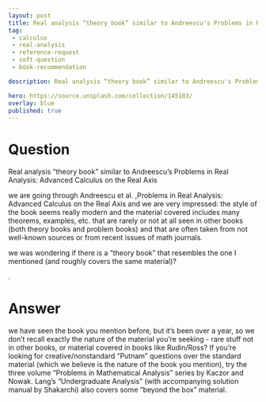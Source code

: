 ---
layout: post
title: Real analysis “theory book” similar to Andreescu's Problems in Real Analysis Advanced Calculus on the Real Axis
tag:
 - calculus
 - real-analysis
 - reference-request
 - soft-question
 - book-recommendation

description: Real analysis “theory book” similar to Andreescu's Problems in Real Analysis Advanced Calculus on the Real Axis

hero: https://source.unsplash.com/collection/145103/
overlay: blue 
published: true
---

# Question 

Real analysis “theory book” similar to Andreescu's Problems in Real Analysis: Advanced Calculus on the Real Axis

<!--break-->


we are  going through Andreescu et al.
,Problems in Real Analysis: Advanced Calculus on the Real Axis and we are  very impressed: the style of the book seems really modern and the material covered includes many theorems, examples, etc.
 that are rarely or not at all seen in other books (both theory books and problem books) and that are often taken from not well-known sources or from recent issues of math journals.
 

we was wondering if there is a "theory book" that resembles the one I
  mentioned (and roughly covers the same material)?

.


# Answer 


we have  seen the book you mention before, but it's been over a year, so we don't recall exactly the nature of the material you're seeking - rare stuff not in other books, or material covered in books like Rudin/Ross? 
If you're looking for creative/nonstandard "Putnam" questions over the standard material (which we believe is the nature of the book you mention), try the three volume "Problems in Mathematical Analysis" series by Kaczor and Nowak. Lang's "Undergraduate Analysis" (with accompanying solution manual by Shakarchi) also covers some "beyond the box" material. 

